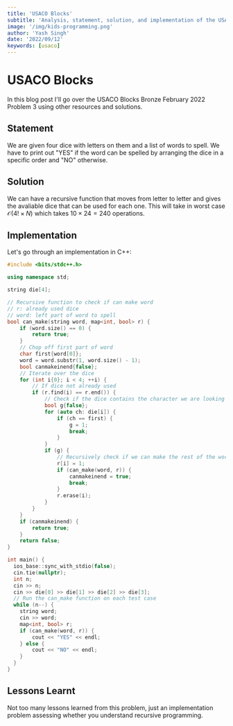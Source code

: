 ```yaml
---
title: 'USACO Blocks'
subtitle: 'Analysis, statement, solution, and implementation of the USACO Februrary 2022 Bronze Problem 3, Blocks'
image: '/img/kids-programming.png'
author: 'Yash Singh'
date: '2022/09/12'
keywords: [usaco]
---
```


# USACO Blocks

In this blog post I'll go over the USACO Blocks Bronze February 2022 Problem 3 using other resources and solutions.

## Statement

We are given four dice with letters on them and a list of words to spell. We have to print out "YES" if the word can be spelled by arranging the dice in a specific order and "NO" otherwise.

## Solution

We can have a recursive function that moves from letter to letter and gives the avaliable dice that can be used for each one. This will take in worst case $\mathcal{O}(4!\times N)$ which takes $10\times24=240$ operations.

## Implementation

Let's go through an implementation in C++:

```cpp showLineNumbers
#include <bits/stdc++.h>

using namespace std;

string die[4];

// Recursive function to check if can make word
// r: already used dice
// word: left part of word to spell
bool can_make(string word, map<int, bool> r) {
    if (word.size() == 0) {
        return true;
    }
    // Chop off first part of word
    char first{word[0]};
    word = word.substr(1, word.size() - 1);
    bool canmakeinend{false};
    // Iterate over the dice
    for (int i{0}; i < 4; ++i) {
        // If dice not already used
        if (r.find(i) == r.end()) {
            // Check if the dice contains the character we are looking for
            bool g{false};
            for (auto ch: die[i]) {
                if (ch == first) {
                    g = 1;
                    break;
                }
            }
            if (g) {
                // Recursively check if we can make the rest of the word
                r[i] = 1;
                if (can_make(word, r)) {
                    canmakeinend = true;
                    break;
                }
                r.erase(i);
            }
        }
    }
    if (canmakeinend) {
        return true;
    }
    return false;
}

int main() {
  ios_base::sync_with_stdio(false);
  cin.tie(nullptr);
  int n;
  cin >> n;
  cin >> die[0] >> die[1] >> die[2] >> die[3];
  // Run the can_make function on each test case
  while (n--) {
    string word;
    cin >> word;
    map<int, bool> r;
    if (can_make(word, r)) {
        cout << "YES" << endl;
    } else {
        cout << "NO" << endl;
    }
  }
}
```

## Lessons Learnt

Not too many lessons learned from this problem, just an implementation problem assessing whether you understand recursive programming.
